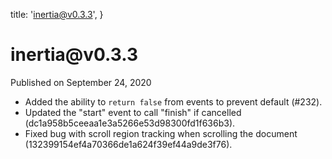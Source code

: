 
  title: 'inertia@v0.3.3',
}

<h1>inertia@v0.3.3</h1>

<div className="-mt-8 mb-12 text-base font-medium text-gray-600">Published on September 24, 2020</div>

- Added the ability to `return false` from events to prevent default (#232).
- Updated the "start" event to call "finish" if cancelled (dc1a958b5ceeaa1e3a5266e53d98300fd1f636b3).
- Fixed bug with scroll region tracking when scrolling the document (132399154ef4a70366de1a624f39ef44a9de3f76).
